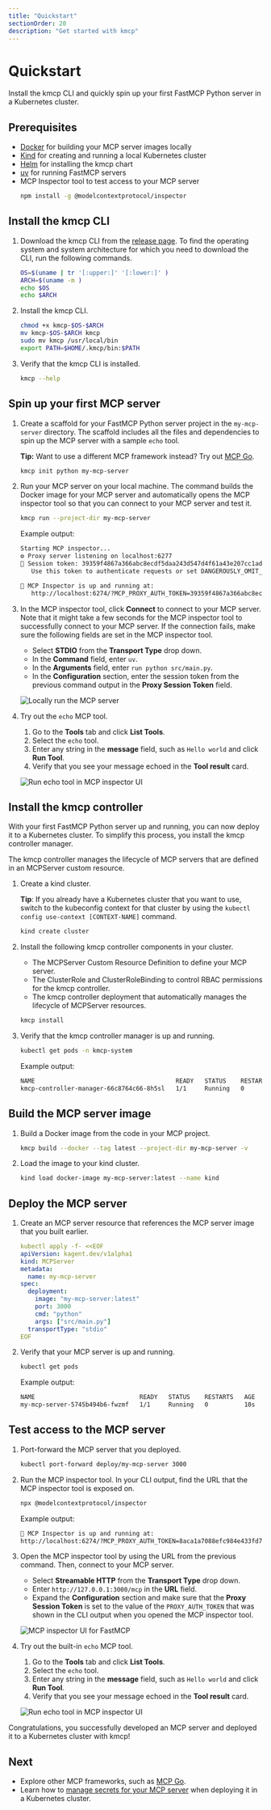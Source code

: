 ```yaml
---
title: "Quickstart"
sectionOrder: 20
description: "Get started with kmcp"
---
```


# Quickstart

Install the kmcp CLI and quickly spin up your first FastMCP Python server in a Kubernetes cluster. 

## Prerequisites

- [Docker](https://docs.docker.com/desktop/) for building your MCP server images locally
- [Kind](https://kind.sigs.k8s.io) for creating and running a local Kubernetes cluster
- [Helm](https://helm.sh/docs/intro/install/) for installing the kmcp chart
- [uv](https://docs.astral.sh/uv/getting-started/installation/) for running FastMCP servers
- MCP Inspector tool to test access to your MCP server
  ```sh
  npm install -g @modelcontextprotocol/inspector
  ```

## Install the kmcp CLI

1. Download the kmcp CLI from the [release page](https://github.com/kagent-dev/kmcp/releases). To find the operating system and system architecture for which you need to download the CLI, run the following commands. 
   ```sh
   OS=$(uname | tr '[:upper:]' '[:lower:]' )
   ARCH=$(uname -m )
   echo $OS
   echo $ARCH
   ``` 

2. Install the kmcp CLI. 
   ```sh
   chmod +x kmcp-$OS-$ARCH
   mv kmcp-$OS-$ARCH kmcp
   sudo mv kmcp /usr/local/bin 
   export PATH=$HOME/.kmcp/bin:$PATH
   ```

3. Verify that the kmcp CLI is installed. 
   ```sh
   kmcp --help
   ```
 
## Spin up your first MCP server

1. Create a scaffold for your FastMCP Python server project in the `my-mcp-server` directory. The scaffold includes all the files and dependencies to spin up the MCP server with a sample `echo` tool. 

   **Tip:** Want to use a different MCP framework instead? Try out [MCP Go](/docs/kmcp/develop/mcp-go).
   
   ```sh
   kmcp init python my-mcp-server
   ```

2. Run your MCP server on your local machine. The command builds the Docker image for your MCP server and automatically opens the MCP inspector tool so that you can connect to your MCP server and test it.
   ```sh
   kmcp run --project-dir my-mcp-server
   ```
   
   Example output: 
   ```sh
   Starting MCP inspector...
   ⚙️ Proxy server listening on localhost:6277
   🔑 Session token: 39359f4867a366abc8ecdf5daa243d547d4f61a43e207cc1adbdc23ae47550f8
      Use this token to authenticate requests or set DANGEROUSLY_OMIT_AUTH=true to disable auth

   🚀 MCP Inspector is up and running at:
      http://localhost:6274/?MCP_PROXY_AUTH_TOKEN=39359f4867a366abc8ecdf5daa243d547d4f61a43e207cc1adbdc23ae47550f8
   ```
   
3. In the MCP inspector tool, click **Connect** to connect to your MCP server. Note that it might take a few seconds for the MCP inspector tool to successfully connect to your MCP server. If the connection fails, make sure the following fields are set in the MCP inspector tool. 
   * Select **STDIO** from the **Transport Type** drop down. 
   * In the **Command** field, enter `uv`. 
   * In the **Arguments** field, enter `run python src/main.py`. 
   * In the **Configuration** section, enter the session token from the previous command output in the **Proxy Session Token** field. 
   
   ![Locally run the MCP server](/images/kmcp-local-inspector-ov.png "Locally run your MCP server with the MCP inspector tool")

4. Try out the `echo` MCP tool. 
   1. Go to the **Tools** tab and click **List Tools**. 
   2. Select the `echo` tool. 
   3. Enter any string in the **message** field, such as `Hello world` and click **Run Tool**. 
   4. Verify that you see your message echoed in the **Tool result** card. 
   
   ![Run echo tool in MCP inspector UI](/images/kmcp-local-echo-success.png "Successful run of the echo tool")
   

## Install the kmcp controller

With your first FastMCP Python server up and running, you can now deploy it to a Kubernetes cluster. To simplify this process, you install the kmcp controller manager. 

The kmcp controller manages the lifecycle of MCP servers that are defined in an MCPServer custom resource.

1. Create a kind cluster. 
   
   **Tip**: If you already have a Kubernetes cluster that you want to use, switch to the kubeconfig context for that cluster by using the `kubectl config use-context [CONTEXT-NAME]` command. 
   ```sh
   kind create cluster
   ```

2. Install the following kmcp controller components in your cluster. 
   * The MCPServer Custom Resource Definition to define your MCP server. 
   * The ClusterRole and ClusterRoleBinding to control RBAC permissions for the kmcp controller.
   * The kmcp controller deployment that automatically manages the lifecycle of MCPServer resources. 
   
   ```sh
   kmcp install
   ``` 
   
3. Verify that the kmcp controller manager is up and running. 
   ```sh
   kubectl get pods -n kmcp-system
   ```
   
   Example output: 
   ```sh
   NAME                                       READY   STATUS    RESTARTS   AGE
   kmcp-controller-manager-66c8764c66-8h5sl   1/1     Running   0          27h
   ```
   
## Build the MCP server image

1. Build a Docker image from the code in your MCP project.
   ```sh
   kmcp build --docker --tag latest --project-dir my-mcp-server -v
   ```

2. Load the image to your kind cluster.
   ```sh
   kind load docker-image my-mcp-server:latest --name kind
   ```

## Deploy the MCP server


1. Create an MCP server resource that references the MCP server image that you built earlier. 
   ```yaml
   kubectl apply -f- <<EOF
   apiVersion: kagent.dev/v1alpha1
   kind: MCPServer
   metadata:
     name: my-mcp-server
   spec:
     deployment:
       image: "my-mcp-server:latest"
       port: 3000
       cmd: "python"
       args: ["src/main.py"]
     transportType: "stdio"
   EOF
   ```

2. Verify that your MCP server is up and running. 
   ```sh
   kubectl get pods 
   ```
   
   Example output: 
   ```sh
   NAME                             READY   STATUS    RESTARTS   AGE
   my-mcp-server-5745b494b6-fwzmf   1/1     Running   0          10s
   ```

## Test access to the MCP server

1. Port-forward the MCP server that you deployed. 
   ```sh
   kubectl port-forward deploy/my-mcp-server 3000
   ```

2. Run the MCP inspector tool. In your CLI output, find the URL that the MCP inspector tool is exposed on. 
   ```sh
   npx @modelcontextprotocol/inspector
   ```
   
   Example output: 
   ```sh
   🚀 MCP Inspector is up and running at:
   http://localhost:6274/?MCP_PROXY_AUTH_TOKEN=8aca1a7088efc984e433fd750ed042b1881fbda3734282e3f0e524b00fc3e69f
   ```
   
3. Open the MCP inspector tool by using the URL from the previous command. Then, connect to your MCP server. 
   * Select **Streamable HTTP** from the **Transport Type** drop down. 
   * Enter `http://127.0.0.1:3000/mcp` in the **URL** field. 
   * Expand the **Configuration** section and make sure that the **Proxy Session Token** is set to the value of the `PROXY_AUTH_TOKEN` that was shown in the CLI output when you opened the MCP inspector tool. 
   
   ![MCP inspector UI for FastMCP](/images/kmcp-inspector-ov.png "Connect to FastMCP server with MCP inspector tool")


4. Try out the built-in `echo` MCP tool. 
   1. Go to the **Tools** tab and click **List Tools**. 
   2. Select the `echo` tool. 
   3. Enter any string in the **message** field, such as `Hello world` and click **Run Tool**. 
   4. Verify that you see your message echoed in the **Tool result** card. 
   
   ![Run echo tool in MCP inspector UI](/images/kmcp-inspector-echo-success.png "Successful run of the echo tool")
   
   
Congratulations, you successfully developed an MCP server and deployed it to a Kubernetes cluster with kmcp!

## Next

* Explore other MCP frameworks, such as [MCP Go](/docs/kmcp/develop/mcp-go). 
* Learn how to [manage secrets for your MCP server](/docs/kmcp/secrets) when deploying it in a Kubernetes cluster. 


